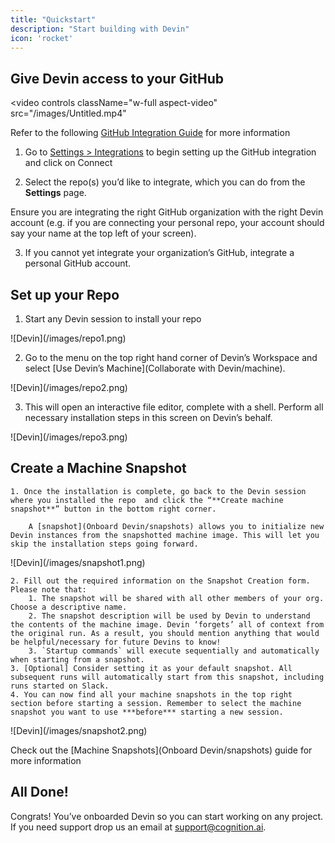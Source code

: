 ```yaml
---
title: "Quickstart"
description: "Start building with Devin"
icon: 'rocket'
---
```


## Give Devin access to your GitHub

<video
  controls
  className="w-full aspect-video"
  src="/images/Untitled.mp4"
></video>

<Info>Refer to the following [GitHub Integration Guide](Integrations/gh) for more information</Info>

1. Go to [Settings > Integrations](https://preview.devin.ai/settings/integrations) to begin setting up the GitHub integration and click on Connect

2. Select the repo(s) you’d like to integrate, which you can do from the **Settings** page. 

Ensure you are integrating the right GitHub organization with the right Devin account (e.g. if you are connecting your personal repo, your account should say your name at the top left of your screen).

3. If you cannot yet integrate your organization’s GitHub, integrate a personal GitHub account.

## Set up your Repo

1. Start any Devin session to install your repo
    
<Frame>
    ![Devin](/images/repo1.png)
</Frame>
    
2. Go to the menu on the top right hand corner of Devin’s Workspace and select [Use Devin’s Machine](Collaborate with Devin/machine). 
    
<Frame>
    ![Devin](/images/repo2.png)
</Frame>
    
3. This will open an interactive file editor, complete with a shell. Perform all necessary installation steps in this screen on Devin’s behalf. 
    
<Frame>
    ![Devin](/images/repo3.png)
</Frame>

## Create a Machine Snapshot
    
    1. Once the installation is complete, go back to the Devin session where you installed the repo  and click the “**Create machine snapshot**” button in the bottom right corner.
        
        A [snapshot](Onboard Devin/snapshots) allows you to initialize new Devin instances from the snapshotted machine image. This will let you skip the installation steps going forward.
        
<Frame>
    ![Devin](/images/snapshot1.png)
</Frame>

    2. Fill out the required information on the Snapshot Creation form. Please note that:
        1. The snapshot will be shared with all other members of your org. Choose a descriptive name.
        2. The snapshot description will be used by Devin to understand the contents of the machine image. Devin ‘forgets’ all of context from the original run. As a result, you should mention anything that would be helpful/necessary for future Devins to know!
        3. `Startup commands` will execute sequentially and automatically when starting from a snapshot.
    3. [Optional] Consider setting it as your default snapshot. All subsequent runs will automatically start from this snapshot, including runs started on Slack.
    4. You can now find all your machine snapshots in the top right section before starting a session. Remember to select the machine snapshot you want to use ***before*** starting a new session.
        
<Frame>
    ![Devin](/images/snapshot2.png)
</Frame>

<Info>Check out the [Machine Snapshots](Onboard Devin/snapshots) guide for more information</Info>

## All Done!

Congrats! You’ve onboarded Devin so you can start working on any project. If you need support drop us an email at support@cognition.ai.
